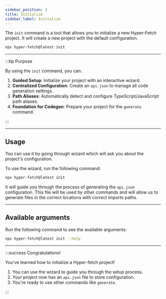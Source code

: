 ```yaml
---
sidebar_position: 2
title: Initialize
sidebar_label: Initialize
---
```


The `init` command is a tool that allows you to initialize a new Hyper-Fetch project. It will create a new project with
the default configuration.

```bash
npx hyper-fetch@latest init
```

---

:::tip Purpose

By using the `init` command, you can:

1.  **Guided Setup**: Initialize your project with an interactive wizard.
2.  **Centralized Configuration**: Create an `api.json` to manage all code generation settings.
3.  **Path Aliases**: Automatically detect and configure TypeScript/JavaScript path aliases.
4.  **Foundation for Codegen**: Prepare your project for the `generate` command.

:::

---

## Usage

You can use it by going through wizard which will ask you about the project's configuration.

To use the wizard, run the following command:

```bash
npx hyper-fetch@latest init
```

It will guide you through the process of generating the `api.json` configuration. This file will be used by other
commands and will allow us to generate files in the correct locations with correct imports paths.

<LinkCard
  type="docs"
  title="Generate a client"
  description="Learn how to generate code from your api with the `generate` command."
  to="/docs/cli/generate"
/>

---

## Available arguments

Run the following command to see the available arguments:

```bash
npx hyper-fetch@latest init --help
```

---

:::success Congratulations!

You've learned how to initialize a Hyper-fetch project!

1.  You can use the wizard to guide you through the setup process.
2.  Your project now has an `api.json` file to store configuration.
3.  You're ready to use other commands like `generate`.

:::

